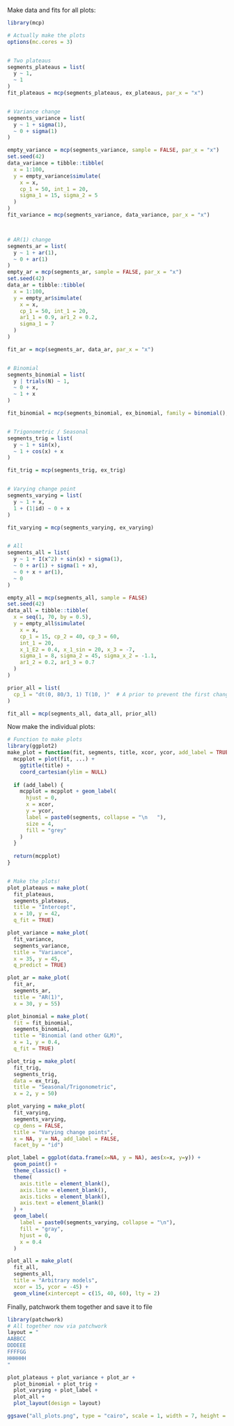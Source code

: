 Make data and fits for all plots:

```r
library(mcp)

# Actually make the plots
options(mc.cores = 3)


# Two plateaus
segments_plateaus = list(
  y ~ 1,
  ~ 1
)
fit_plateaus = mcp(segments_plateaus, ex_plateaus, par_x = "x")


# Variance change
segments_variance = list(
  y ~ 1 + sigma(1),
  ~ 0 + sigma(1)
)

empty_variance = mcp(segments_variance, sample = FALSE, par_x = "x")
set.seed(42)
data_variance = tibble::tibble(
  x = 1:100,
  y = empty_variance$simulate(
    x = x,
    cp_1 = 50, int_1 = 20, 
    sigma_1 = 15, sigma_2 = 5
  )
)
fit_variance = mcp(segments_variance, data_variance, par_x = "x")



# AR(1) change
segments_ar = list(
  y ~ 1 + ar(1),
  ~ 0 + ar(1)
)
empty_ar = mcp(segments_ar, sample = FALSE, par_x = "x")
set.seed(42)
data_ar = tibble::tibble(
  x = 1:100,
  y = empty_ar$simulate(
    x = x,
    cp_1 = 50, int_1 = 20,
    ar1_1 = 0.9, ar1_2 = 0.2,
    sigma_1 = 7
  )
)

fit_ar = mcp(segments_ar, data_ar, par_x = "x")


# Binomial
segments_binomial = list(
  y | trials(N) ~ 1,
  ~ 0 + x,
  ~ 1 + x
)

fit_binomial = mcp(segments_binomial, ex_binomial, family = binomial(), adapt = 4000)


# Trigonometric / Seasonal
segments_trig = list(
  y ~ 1 + sin(x),
  ~ 1 + cos(x) + x
)

fit_trig = mcp(segments_trig, ex_trig)


# Varying change point
segments_varying = list(
  y ~ 1 + x,
  1 + (1|id) ~ 0 + x
)

fit_varying = mcp(segments_varying, ex_varying)


# All
segments_all = list(
  y ~ 1 + I(x^2) + sin(x) + sigma(1),
  ~ 0 + ar(1) + sigma(1 + x),
  ~ 0 + x + ar(1),
  ~ 0
)

empty_all = mcp(segments_all, sample = FALSE)
set.seed(42)
data_all = tibble::tibble(
  x = seq(1, 70, by = 0.5),
  y = empty_all$simulate(
    x = x,
    cp_1 = 15, cp_2 = 40, cp_3 = 60,
    int_1 = 20, 
    x_1_E2 = 0.4, x_1_sin = 20, x_3 = -7,
    sigma_1 = 8, sigma_2 = 45, sigma_x_2 = -1.1, 
    ar1_2 = 0.2, ar1_3 = 0.7
  )
)

prior_all = list(
  cp_1 = "dt(0, 80/3, 1) T(10, )"  # A prior to prevent the first change point as being estimated at x = 0
)

fit_all = mcp(segments_all, data_all, prior_all)
```


Now make the individual plots:

```r
# Function to make plots
library(ggplot2)
make_plot = function(fit, segments, title, xcor, ycor, add_label = TRUE, ...) {
  mcpplot = plot(fit, ...) + 
    ggtitle(title) + 
    coord_cartesian(ylim = NULL)
  
  if (add_label) {
    mcpplot = mcpplot + geom_label(
      hjust = 0, 
      x = xcor, 
      y = ycor, 
      label = paste0(segments, collapse = "\n   "),
      size = 4,
      fill = "grey"
    )
  }
  
  return(mcpplot)
}


# Make the plots!
plot_plateaus = make_plot(
  fit_plateaus,
  segments_plateaus, 
  title = "Intercept", 
  x = 10, y = 42,
  q_fit = TRUE)

plot_variance = make_plot(
  fit_variance,
  segments_variance, 
  title = "Variance", 
  x = 35, y = 45,
  q_predict = TRUE)

plot_ar = make_plot(
  fit_ar,
  segments_ar, 
  title = "AR(1)",
  x = 30, y = 55)

plot_binomial = make_plot(
  fit = fit_binomial,
  segments_binomial, 
  title = "Binomial (and other GLM)", 
  x = 1, y = 0.4,
  q_fit = TRUE)

plot_trig = make_plot(
  fit_trig,
  segments_trig, 
  data = ex_trig, 
  title = "Seasonal/Trigonometric",
  x = 2, y = 50)

plot_varying = make_plot(
  fit_varying,
  segments_varying, 
  cp_dens = FALSE,
  title = "Varying change points", 
  x = NA, y = NA, add_label = FALSE,
  facet_by = "id")

plot_label = ggplot(data.frame(x=NA, y = NA), aes(x=x, y=y)) + 
  geom_point() + 
  theme_classic() + 
  theme(
    axis.title = element_blank(),
    axis.line = element_blank(),
    axis.ticks = element_blank(),
    axis.text = element_blank()
  ) + 
  geom_label(
    label = paste0(segments_varying, collapse = "\n"), 
    fill = "gray", 
    hjust = 0,
    x = 0.4
  )

plot_all = make_plot(
  fit_all,
  segments_all, 
  title = "Arbitrary models", 
  xcor = 15, ycor = -45) + 
  geom_vline(xintercept = c(15, 40, 60), lty = 2)

```


Finally, patchwork them together and save it to file

```r
library(patchwork)
# All together now via patchwork
layout = "
AABBCC
DDDEEE
FFFFGG
HHHHHH
"

plot_plateaus + plot_variance + plot_ar +
  plot_binomial + plot_trig + 
  plot_varying + plot_label + 
  plot_all +
  plot_layout(design = layout)

ggsave("all_plots.png", type = "cairo", scale = 1, width = 7, height = 10)
```
